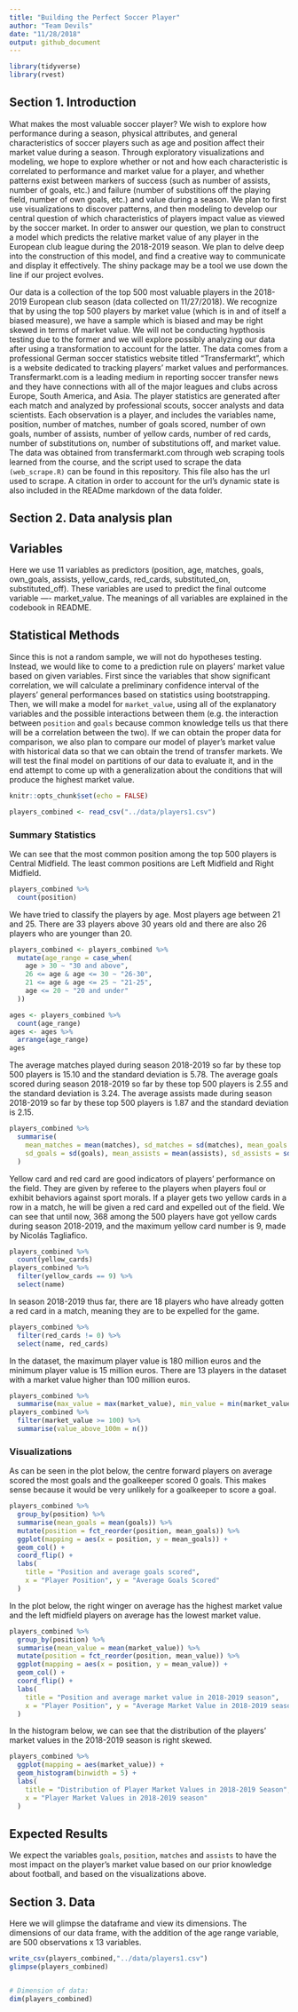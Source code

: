```yaml
---
title: "Building the Perfect Soccer Player"
author: "Team Devils"
date: "11/28/2018"
output: github_document
---
```


```r
library(tidyverse)
library(rvest)
```


## Section 1. Introduction

What makes the most valuable soccer player? We wish to explore how performance during a season, physical attributes, and general characteristics of soccer players such as age and position affect their market value during a season. Through exploratory visualizations and modeling, we hope to explore whether or not and how each characteristic is correlated to performance and market value for a player, and whether patterns exist between markers of success (such as number of assists, number of goals, etc.) and failure (number of substitions off the playing field, number of own goals, etc.) and value during a season. We plan to first use visualizations to discover patterns, and then modeling to develop our central question of which characteristics of players impact value as viewed by the soccer market. In order to answer our question, we plan to construct a model which predicts the relative market value of any player in the European club league during the 2018-2019 season. We plan to delve deep into the construction of this model, and find a creative way to communicate and display it effectively. The shiny package may be a tool we use down the line if our project evolves. 

Our data is a collection of the top 500 most valuable players in the 2018-2019 European club season (data collected on 11/27/2018). We recognize that by using the top 500 players by market value (which is in and of itself a biased measure), we have a sample which is biased and may be right skewed in terms of market value. We will not be conducting hypthosis testing due to the former and we will explore possibly analyzing our data after using a transformation to account for the latter. The data comes from a professional German soccer statistics website titled "Transfermarkt", which is a website dedicated to tracking players' market values and performances. Transfermarkt.com is a leading medium in reporting soccer transfer news and they have connections with all of the major leagues and clubs across Europe, South America, and Asia. The player statistics are generated after each match and analyzed by professional scouts, soccer analysts and data scientists. Each observation is a player, and includes the variables name, position, number of matches, number of goals scored, number of own goals, number of assists, number of yellow cards, number of red cards, number of substitutions on, number of substitutions off, and market value. The data was obtained from transfermarkt.com through web scraping tools learned from the course, and the script used to scrape the data `(web_scrape.R)` can be found in this repository. This file also has the url used to scrape. A citation in order to account for the url's dynamic state is also included in the READme markdown of the data folder. 

## Section 2. Data analysis plan

## Variables

Here we use 11 variables as predictors (position, age, matches, goals, own_goals, assists, yellow_cards, red_cards, substituted_on, substituted_off). These variables are used to predict the final outcome variable ---- market_value. The meanings of all variables are explained in the codebook in README.

## Statistical Methods

Since this is not a random sample, we will not do hypotheses testing. Instead, we would like to come to a prediction rule on players' market value based on given variables. First since the variables that show significant correlation, we will calculate a preliminary confidence interval of the players' general performances based on statistics using bootstrapping. Then, we will make a model for `market_value`, using all of the explanatory variables and the possible interactions between them (e.g. the interaction between `position` and `goals` because common knowledge tells us that there will be a correlation between the two). If we can obtain the proper data for comparison, we also plan to compare our model of player's market value with historical data so that we can obtain the trend of transfer markets. We will test the final model on partitions of our data to evaluate it, and in the end attempt to come up with a generalization about the conditions that will produce the highest market value. 

```r
knitr::opts_chunk$set(echo = FALSE)
```

```r
players_combined <- read_csv("../data/players1.csv")
```

### Summary Statistics

We can see that the most common position among the top 500 players is Central Midfield. The least common positions are Left Midfield and Right Midfield.

```r
players_combined %>%
  count(position)
```

We have tried to classify the players by age. Most players age between 21 and 25. There are 33 players above 30 years old and there are also 26 players who are younger than 20.

```r
players_combined <- players_combined %>%
  mutate(age_range = case_when(
    age > 30 ~ "30 and above",
    26 <= age & age <= 30 ~ "26-30",
    21 <= age & age <= 25 ~ "21-25",
    age <= 20 ~ "20 and under"
  ))

ages <- players_combined %>%
  count(age_range)
ages <- ages %>%
  arrange(age_range)
ages
```

The average matches played during season 2018-2019 so far by these top 500 players is 15.10 and the standard deviation is 5.78.
The average goals scored during season 2018-2019 so far by these top 500 players is 2.55 and the standard deviation is 3.24.
The average assists made during season 2018-2019 so far by these top 500 players is 1.87 and the standard deviation is 2.15.

```r
players_combined %>%
  summarise(
    mean_matches = mean(matches), sd_matches = sd(matches), mean_goals = mean(goals),
    sd_goals = sd(goals), mean_assists = mean(assists), sd_assists = sd(assists)
  )
```

Yellow card and red card are good indicators of players' performance on the field. They are given by referee to the players when players foul or exhibit behaviors against sport morals. If a player gets two yellow cards in a row in a match, he will be given a red card and expelled out of the field. We can see that until now, 368 among the 500 players have got yellow cards during season 2018-2019, and the maximum yellow card number is 9, made by Nicolás Tagliafico.

```r
players_combined %>%
  count(yellow_cards)
players_combined %>%
  filter(yellow_cards == 9) %>%
  select(name)
```

In season 2018-2019 thus far, there are 18 players who have already gotten a red card in a match, meaning they are to be expelled for the game.

```r
players_combined %>%
  filter(red_cards != 0) %>%
  select(name, red_cards)
```

In the dataset, the maximum player value is 180 million euros and the minimum player value is 15 million euros. There are 13 players in the dataset with a market value higher than 100 million euros.

```r
players_combined %>%
  summarise(max_value = max(market_value), min_value = min(market_value))
players_combined %>%
  filter(market_value >= 100) %>%
  summarise(value_above_100m = n())
```

### Visualizations

As can be seen in the plot below, the centre forward players on average scored the most goals and the goalkeeper scored 0 goals. This makes sense because it would be very unlikely for a goalkeeper to score a goal. 


```r
players_combined %>%
  group_by(position) %>%
  summarise(mean_goals = mean(goals)) %>%
  mutate(position = fct_reorder(position, mean_goals)) %>% 
  ggplot(mapping = aes(x = position, y = mean_goals)) +
  geom_col() +
  coord_flip() +
  labs(
    title = "Position and average goals scored",
    x = "Player Position", y = "Average Goals Scored"
  )
```

In the plot below, the right winger on average has the highest market value and the left midfield players on average has the lowest market value. 

```r
players_combined %>%
  group_by(position) %>%
  summarise(mean_value = mean(market_value)) %>%
  mutate(position = fct_reorder(position, mean_value)) %>% 
  ggplot(mapping = aes(x = position, y = mean_value)) +
  geom_col() +
  coord_flip() +
  labs(
    title = "Position and average market value in 2018-2019 season",
    x = "Player Position", y = "Average Market Value in 2018-2019 season"
  )
```

In the histogram below, we can see that the distribution of the players' market values in the 2018-2019 season is right skewed. 

```r
players_combined %>%
  ggplot(mapping = aes(market_value)) +
  geom_histogram(binwidth = 5) +
  labs(
    title = "Distribution of Player Market Values in 2018-2019 Season",
    x = "Player Market Values in 2018-2019 season"
  )
```


## Expected Results

We expect the variables `goals`, `position`, `matches` and `assists` to have the most impact on the player's market value based on our prior knowledge about football, and based on the visualizations above. 

## Section 3. Data

Here we will glimpse the dataframe and view its dimensions. The dimensions of our data frame, with the addition of the age range variable, are 500 observations x 13 variables.  

```r
write_csv(players_combined,"../data/players1.csv")
glimpse(players_combined)


# Dimension of data:
dim(players_combined)
```

